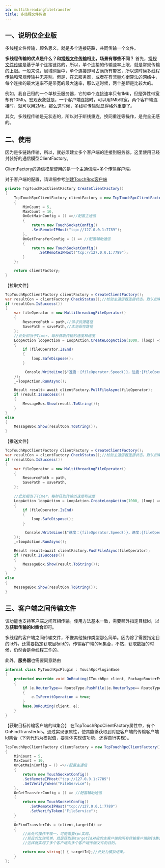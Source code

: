 ```yaml
---
id: multithreadingfiletransfer
title: 多线程文件传输
---
```



<a name="TXjhF"></a>

## 一、说明仅企业版

多线程文件传输，顾名思义，就是多个连接链路，共同传输一个文件。

**多线程传输的优点是什么？和**[**常规文件传输**](./transferfile.mdx)**相比，场景有哪些不同？**
首先，[常规文件传输](./transferfile.mdx)是基于单个连接链路的，所以，单个连接的传输速率上限，就是常规传输的上限。一般来说，局域网当中，单个连接即可占满所有带宽，所以这时候多线程传输和常规传输并无差别。但是，在云服务器，或者在有流量均衡算法的网络中，每个连接的最大速率不是带宽的最大速率，那么这时候，两个差距是比较大的。

例如，我自己租的一个单核云服务器，它的单个连接速率只有1Mb，但是弹性带宽却有10Mb。宏观表象就是，一个客户端连接时，可以用1Mb带宽，两个客户端连接时，就可以用2Mb。那么这时候，多线程传输就显得格外重要了。

其次，多线程传输是无状态的，所以对于断线重连，换网重连等操作，是完全无感的。

<a name="qLp3q"></a>

## 二、使用

因为是多链路传输，所以，就必须建立多个客户端的连接到服务器。这里使用已经封装好的通信模型ClientFactory。

ClientFactory的通信模型使用的是一个主通信端+多个传输客户端。

对于客户端的配置，请详细参考[创建TouchRpc客户端](./createtouchrpcclient.mdx)

```csharp
private TcpTouchRpcClientFactory CreateClientFactory()
{
    TcpTouchRpcClientFactory clientFactory = new TcpTouchRpcClientFactory()
    {
        MinCount = 5,
        MaxCount = 10,
        OnGetMainConfig = () =>//配置主通信
        {
            return new TouchSocketConfig()
            .SetRemoteIPHost("tcp://127.0.0.1:7789");
        },
        OnGetTransferConfig = () => //配置辅助通信
        {
            return new TouchSocketConfig()
               .SetRemoteIPHost("tcp://127.0.0.1:7789");
        }
    };

    return clientFactory;
}
```

【拉取文件】

```csharp
TcpTouchRpcClientFactory clientFactory = CreateClientFactory();
var resultCon = clientFactory.CheckStatus();//检验主通信器连接状态。默认如果没有连接，则会建立。
if (resultCon.IsSuccess())
{
    var fileOperator = new MultithreadingFileOperator()
    {
        ResourcePath = path,//请求资源路径
        SavePath = savePath,//本地保存路径
    };
    //此处相当于Timer，每秒获取传输的速度和进度
	LoopAction loopAction = LoopAction.CreateLoopAction(1000, (loop) => 
	{
   	    if (fileOperator.IsEnd)
    	{
       	    loop.SafeDispose();
   	    }

   	     Console.WriteLine($"速度：{fileOperator.Speed()}，进度:{fileOperator.Progress}");
	});
	_=loopAction.RunAsync();

    Result result= await clientFactory.PullFileAsync(fileOperator);
    if (result.IsSuccess())
    {
        MessageBox.Show(result.ToString());
    }
}
else
{
    MessageBox.Show(resultCon.ToString());
}

```

【推送文件】

```csharp
TcpTouchRpcClientFactory clientFactory = CreateClientFactory();
var resultCon = clientFactory.CheckStatus();//检验主通信器连接状态。默认如果没有连接，则会建立。
if (resultCon.IsSuccess())
{
    var fileOperator = new MultithreadingFileOperator()
    {
        ResourcePath = path,
        SavePath = savePath,
    };
    
    //此处相当于Timer，每秒获取传输的速度和进度
	LoopAction loopAction = LoopAction.CreateLoopAction(1000, (loop) => 
	{
   	    if (fileOperator.IsEnd)
    	{
       	    loop.SafeDispose();
   	    }

   	     Console.WriteLine($"速度：{fileOperator.Speed()}，进度:{fileOperator.Progress}");
	});
	_=loopAction.RunAsync();

    Result result=await clientFactory.PushFileAsync(fileOperator);
    if (result.IsSuccess())
    {
        MessageBox.Show(result.ToString());
    }
}
else
{
    MessageBox.Show(resultCon.ToString());
}
```

<a name="SPTXq"></a>

## 三、客户端之间传输文件

该功能也支持客户端之间互相传输。使用方法基本一致，需要额外指定目标Id，以及**获取传输的Id集合**即可。

多线程的客户端之间传输文件，不像其他操作类型那么简单。因为除了需要指定目的Id外，还需要指定获取目标Id的，传输客户端的Id集合，不然，获取数据的时候，仍然会是单线程工作的。

此外，**服务器**也需要同意路由

```csharp
internal class MyTouchRpcPlugin : TouchRpcPluginBase
{
    protected override void OnRouting(ITouchRpc client, PackageRouterEventArgs e)
    {
        if (e.RouterType== RouteType.PushFile||e.RouterType== RouteType.PullFile)
        {
            e.IsPermitOperation = true;
        }
        base.OnRouting(client, e);
    }
}
```

【获取目标传输客户端的Id集合】
在TcpTouchRpcClientFactory属性中，有个OnFindTransferIds。通过实现该属性，使其能够获取到对应客户端的传输客户端Id集合（下列代码为模拟值，要具体实现该功能，还得自行实现）。

```csharp
TcpTouchRpcClientFactory clientFactory = new TcpTouchRpcClientFactory()
{
    MinCount = 5,
    MaxCount = 10,
    OnGetMainConfig = () =>//配置主通信
    {
        return new TouchSocketConfig()
        .SetRemoteIPHost("tcp://127.0.0.1:7789")
        .SetVerifyToken("FileService");
    },
    OnGetTransferConfig = () => //配置辅助通信
    {
        return new TouchSocketConfig()
           .SetRemoteIPHost("tcp://127.0.0.1:7789")
           .SetVerifyToken("FileService");
    }
    ,
    OnFindTransferIds = (client,targetId) => 
    {
        //此处的操作不唯一，可能需要rpc实现。
        //其目的比较简单，就是获取到targetId对应的主客户端的所有传输客户端的Id集合。
        //这样就实现了多个客户端向多个客户端传输文件的目的。

        return new string[] { targetId};//此处为模拟结果。
    }
};
```
